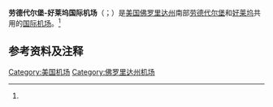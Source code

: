 {{multiple issues|
{{expand|time=2016-12-03T04:36:23+00:00}}
{{onesource|time=2016-12-03T04:36:23+00:00}}
{{refimprove|time=2016-12-03T04:36:23+00:00}}
{{update|time=2016-12-03T04:36:23+00:00}}
}}
{{noteTA
|1 = zh-cn:劳德代尔堡;zh-tw:勞德岱堡
|2 = zh-cn:布劳沃德县;zh-tw:布羅瓦郡
}}

{{coord|26|04|21|N|080|09|10|W|type:airport_region:US|display=title}}
{{Infobox Airport
| airport_name = <center>劳德代尔堡-好莱坞国际机场<br><small>{{lang|en|Fort Lauderdale-Hollywood International Airport}}</small></center>
| IATA         = FLL
| ICAO         = KFLL
| FAA          = FLL
<center>{{Location map|USA Florida|width=250|float=center
|caption=|mark=Airplane_silhouette.svg|marksize=10
|label=FLL|position=left
|lat_deg=26|lat_min=04|lat_sec=21|lat_dir=N
|lon_deg=080|lon_min=09|lon_sec=10|lon_dir=W
}}<small>機場所在方位</small></center>
| type         = [[民用航空|民用]]
| owner        = 布劳沃德县
| run by       = [[布劳沃德县|布劳沃德县]]
| city         = [[佛罗里达州|南佛罗里达]]
| location     = [[劳德代尔堡|劳德代尔堡]]
| focus_city   =
<div>
*[[忠實航空|忠實航空]]
*[[加勒比航空|加勒比航空]]
*[[捷藍航空|捷藍航空]]
</div>
| hub          = 
<div>
*[[精神航空|精神航空]]
*{{lang|en|空中黃的}}
<!-- Do not add Locair, Lynx International as those are private charter carriers. Do not add United Express operated by Silver Airways as UA Express carriers don't hub. -->
</div>
| elevation-f  = 9
| elevation    = 3米
| website      = [http://www.broward.org/airport www.broward.org/airport]
| r1-number    = 9L/27R
| r1-length-f  = 9,000
| r1-length-m  = 2,743
| r1-surface   = [[瀝青|瀝青]]
| r2-number    = 9R/27L
| r2-length-f  = 5,276
| r2-length-m  = 1,608
| r2-surface   = 瀝青
| r3-number    = 13/31
| r3-length-f  = 6,930
| r3-length-m  = 2,112
| r3-surface   = 瀝青
| stat-year    = 2010
| stat_passenger = 22,412,627
| stat_cargo   = 272,293
| stat2-header = 主場飛機
| stat2-data   = 57
| footnotes    = Source: [[美國聯邦航空總署|美國聯邦航空總署]]<ref name=FAA>{{FAA-airport|ID=FLL|use=PU|own=PU|site=03192.*A}}, effective 2007-03-15</ref>
}}

'''劳德代尔堡-好莱坞国际机场'''（{{lang-en|Fort Lauderdale-Hollywood International Airport}}；{{Airport codes|FLL|KFLL|FLL}}）是[[美国|美国]][[佛罗里达州|佛罗里达州]]南部[[劳德代尔堡|劳德代尔堡]]和[[好莱坞_(佛罗里达州)|好莱坞]]共用的[[国际机场|国际]][[机场|机场]]。<ref name=FAA />

== 参考资料及注释 ==
{{Reflist|2}}

{{Major US Airports}}

[[Category:美国机场|Category:美国机场]]
[[Category:佛罗里达州机场|Category:佛罗里达州机场]]